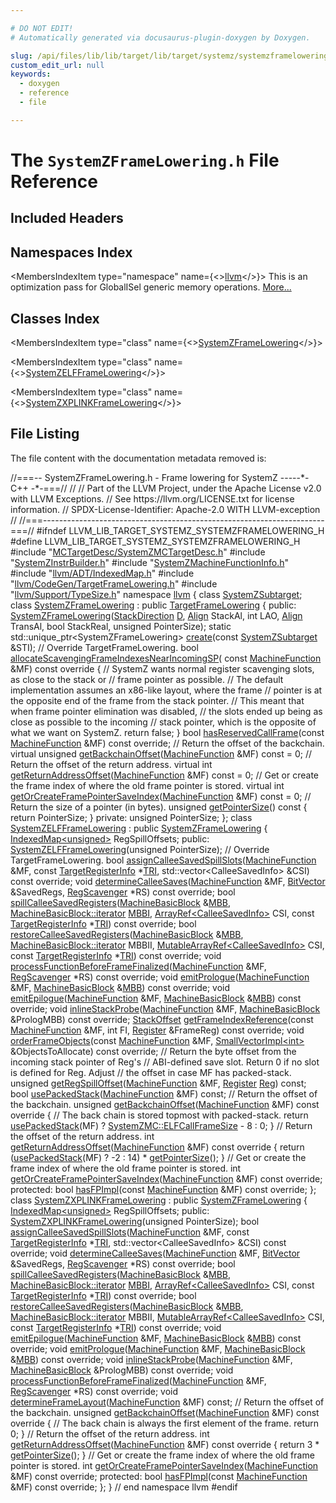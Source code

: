 ```yaml
---

# DO NOT EDIT!
# Automatically generated via docusaurus-plugin-doxygen by Doxygen.

slug: /api/files/lib/lib/target/lib/target/systemz/systemzframelowering-h
custom_edit_url: null
keywords:
  - doxygen
  - reference
  - file

---
```





# The `SystemZFrameLowering.h` File Reference

<DoxygenPage pluginConfig={pluginConfig}>



## Included Headers

<IncludesList>
<IncludesListItem
  filePath="MCTargetDesc/SystemZMCTargetDesc.h"
  permalink="/docs/api/files/lib/lib/target/lib/target/systemz/lib/target/systemz/mctargetdesc/systemzmctargetdesc-h"
  isLocal="true" />
<IncludesListItem
  filePath="SystemZInstrBuilder.h"
  permalink="/docs/api/files/lib/lib/target/lib/target/systemz/systemzinstrbuilder-h"
  isLocal="true" />
<IncludesListItem
  filePath="SystemZMachineFunctionInfo.h"
  permalink="/docs/api/files/lib/lib/target/lib/target/systemz/systemzmachinefunctioninfo-h"
  isLocal="true" />
<IncludesListItem
  filePath="llvm/ADT/IndexedMap.h"
  permalink="/docs/api/files/include/include/llvm/include/llvm/adt/indexedmap-h"
  isLocal="true" />
<IncludesListItem
  filePath="llvm/CodeGen/TargetFrameLowering.h"
  permalink="/docs/api/files/include/include/llvm/include/llvm/codegen/targetframelowering-h"
  isLocal="true" />
<IncludesListItem
  filePath="llvm/Support/TypeSize.h"
  permalink="/docs/api/files/include/include/llvm/include/llvm/support/typesize-h"
  isLocal="true" />
</IncludesList>

## Namespaces Index

<MembersIndex>

<MembersIndexItem
  type="namespace"
  name={<><a href="/docs/api/namespaces/llvm">llvm</a></>}>
This is an optimization pass for GlobalISel generic memory operations. <a href="/docs/api/namespaces/llvm/#details">More...</a>
</MembersIndexItem>

</MembersIndex>

## Classes Index

<MembersIndex>

<MembersIndexItem
  type="class"
  name={<><a href="/docs/api/classes/llvm/systemzframelowering">SystemZFrameLowering</a></>}>
</MembersIndexItem>

<MembersIndexItem
  type="class"
  name={<><a href="/docs/api/classes/llvm/systemzelfframelowering">SystemZELFFrameLowering</a></>}>
</MembersIndexItem>

<MembersIndexItem
  type="class"
  name={<><a href="/docs/api/classes/llvm/systemzxplinkframelowering">SystemZXPLINKFrameLowering</a></>}>
</MembersIndexItem>

</MembersIndex>


## File Listing

The file content with the documentation metadata removed is:

<ProgramListing>

<Link id="l00001" /><CodeLine lineNumber="1"><Highlight kind="comment">//===-- SystemZFrameLowering.h - Frame lowering for SystemZ -----&#42;- C++ -&#42;-===//</Highlight><Highlight kind="normal"></Highlight></CodeLine>
<Link id="l00002" /><CodeLine lineNumber="2"><Highlight kind="normal"></Highlight><Highlight kind="comment">//</Highlight><Highlight kind="normal"></Highlight></CodeLine>
<Link id="l00003" /><CodeLine lineNumber="3"><Highlight kind="normal"></Highlight><Highlight kind="comment">// Part of the LLVM Project, under the Apache License v2.0 with LLVM Exceptions.</Highlight><Highlight kind="normal"></Highlight></CodeLine>
<Link id="l00004" /><CodeLine lineNumber="4"><Highlight kind="normal"></Highlight><Highlight kind="comment">// See https://llvm.org/LICENSE.txt for license information.</Highlight><Highlight kind="normal"></Highlight></CodeLine>
<Link id="l00005" /><CodeLine lineNumber="5"><Highlight kind="normal"></Highlight><Highlight kind="comment">// SPDX-License-Identifier: Apache-2.0 WITH LLVM-exception</Highlight><Highlight kind="normal"></Highlight></CodeLine>
<Link id="l00006" /><CodeLine lineNumber="6"><Highlight kind="normal"></Highlight><Highlight kind="comment">//</Highlight><Highlight kind="normal"></Highlight></CodeLine>
<Link id="l00007" /><CodeLine lineNumber="7"><Highlight kind="normal"></Highlight><Highlight kind="comment">//===----------------------------------------------------------------------===//</Highlight><Highlight kind="normal"></Highlight></CodeLine>
<Link id="l00008" /><CodeLine lineNumber="8"><Highlight kind="normal"></Highlight></CodeLine>
<Link id="l00009" /><CodeLine lineNumber="9"><Highlight kind="normal"></Highlight><Highlight kind="preprocessor">#ifndef LLVM&#95;LIB&#95;TARGET&#95;SYSTEMZ&#95;SYSTEMZFRAMELOWERING&#95;H</Highlight><Highlight kind="normal"></Highlight></CodeLine>
<Link id="l00010" /><CodeLine lineNumber="10"><Highlight kind="normal"></Highlight><Highlight kind="preprocessor">#define LLVM&#95;LIB&#95;TARGET&#95;SYSTEMZ&#95;SYSTEMZFRAMELOWERING&#95;H</Highlight><Highlight kind="normal"></Highlight></CodeLine>
<Link id="l00011" /><CodeLine lineNumber="11"><Highlight kind="normal"></Highlight></CodeLine>
<Link id="l00012" /><CodeLine lineNumber="12"><Highlight kind="normal"></Highlight><Highlight kind="preprocessor">#include &quot;<a href="/docs/api/files/lib/lib/target/lib/target/systemz/lib/target/systemz/mctargetdesc/systemzmctargetdesc-h">MCTargetDesc/SystemZMCTargetDesc.h</a>&quot;</Highlight><Highlight kind="normal"></Highlight></CodeLine>
<Link id="l00013" /><CodeLine lineNumber="13"><Highlight kind="normal"></Highlight><Highlight kind="preprocessor">#include &quot;<a href="/docs/api/files/lib/lib/target/lib/target/systemz/systemzinstrbuilder-h">SystemZInstrBuilder.h</a>&quot;</Highlight><Highlight kind="normal"></Highlight></CodeLine>
<Link id="l00014" /><CodeLine lineNumber="14"><Highlight kind="normal"></Highlight><Highlight kind="preprocessor">#include &quot;<a href="/docs/api/files/lib/lib/target/lib/target/systemz/systemzmachinefunctioninfo-h">SystemZMachineFunctionInfo.h</a>&quot;</Highlight><Highlight kind="normal"></Highlight></CodeLine>
<Link id="l00015" /><CodeLine lineNumber="15"><Highlight kind="normal"></Highlight><Highlight kind="preprocessor">#include &quot;<a href="/docs/api/files/include/include/llvm/include/llvm/adt/indexedmap-h">llvm/ADT/IndexedMap.h</a>&quot;</Highlight><Highlight kind="normal"></Highlight></CodeLine>
<Link id="l00016" /><CodeLine lineNumber="16"><Highlight kind="normal"></Highlight><Highlight kind="preprocessor">#include &quot;<a href="/docs/api/files/include/include/llvm/include/llvm/codegen/targetframelowering-h">llvm/CodeGen/TargetFrameLowering.h</a>&quot;</Highlight><Highlight kind="normal"></Highlight></CodeLine>
<Link id="l00017" /><CodeLine lineNumber="17"><Highlight kind="normal"></Highlight><Highlight kind="preprocessor">#include &quot;<a href="/docs/api/files/include/include/llvm/include/llvm/support/typesize-h">llvm/Support/TypeSize.h</a>&quot;</Highlight><Highlight kind="normal"></Highlight></CodeLine>
<Link id="l00018" /><CodeLine lineNumber="18"><Highlight kind="normal"></Highlight></CodeLine>
<Link id="l00019" /><CodeLine lineNumber="19"><Highlight kind="normal"></Highlight><Highlight kind="keyword">namespace </Highlight><Highlight kind="normal"><a href="/docs/api/namespaces/llvm">llvm</a> &#123;</Highlight></CodeLine>
<Link id="l00020" /><CodeLine lineNumber="20"><Highlight kind="normal"></Highlight><Highlight kind="keyword">class </Highlight><Highlight kind="normal"><a href="/docs/api/classes/llvm/systemzsubtarget">SystemZSubtarget</a>;</Highlight></CodeLine>
<Link id="l00021" /><CodeLine lineNumber="21"><Highlight kind="normal"></Highlight></CodeLine>
<Link id="l00022" /><CodeLine lineNumber="22" lineLink="/docs/api/classes/llvm/systemzframelowering"><Highlight kind="normal"></Highlight><Highlight kind="keyword">class </Highlight><Highlight kind="normal"><a href="/docs/api/classes/llvm/systemzframelowering/#ad2976f679b52f9eb2463970555bd8853">SystemZFrameLowering</a> : </Highlight><Highlight kind="keyword">public</Highlight><Highlight kind="normal"> <a href="/docs/api/classes/llvm/targetframelowering/#a6a6d31b2f1e5754f5824c5dec555eeac">TargetFrameLowering</a> &#123;</Highlight></CodeLine>
<Link id="l00023" /><CodeLine lineNumber="23"><Highlight kind="normal"></Highlight><Highlight kind="keyword">public</Highlight><Highlight kind="normal">:</Highlight></CodeLine>
<Link id="l00024" /><CodeLine lineNumber="24"><Highlight kind="normal">  <a href="/docs/api/classes/llvm/systemzframelowering/#ad2976f679b52f9eb2463970555bd8853">SystemZFrameLowering</a>(<a href="/docs/api/classes/llvm/targetframelowering/#a453c74e2daac0745b53f8b31c11fc50c">StackDirection</a> <a href="/docs/api/files/lib/lib/ir/builtingcs-cpp/#a6a9f043784cf87001c84980afa76da82">D</a>, <a href="/docs/api/structs/llvm/align">Align</a> StackAl, </Highlight><Highlight kind="keywordtype">int</Highlight><Highlight kind="normal"> LAO, <a href="/docs/api/structs/llvm/align">Align</a> TransAl,</Highlight></CodeLine>
<Link id="l00025" /><CodeLine lineNumber="25"><Highlight kind="normal">                       </Highlight><Highlight kind="keywordtype">bool</Highlight><Highlight kind="normal"> StackReal, </Highlight><Highlight kind="keywordtype">unsigned</Highlight><Highlight kind="normal"> PointerSize);</Highlight></CodeLine>
<Link id="l00026" /><CodeLine lineNumber="26"><Highlight kind="normal"></Highlight></CodeLine>
<Link id="l00027" /><CodeLine lineNumber="27"><Highlight kind="normal">  </Highlight><Highlight kind="keyword">static</Highlight><Highlight kind="normal"> std::unique&#95;ptr&lt;SystemZFrameLowering&gt;</Highlight></CodeLine>
<Link id="l00028" /><CodeLine lineNumber="28"><Highlight kind="normal">  <a href="/docs/api/classes/llvm/systemzframelowering/#a516e35ba62aa8885c3ec33a969406b4b">create</a>(</Highlight><Highlight kind="keyword">const</Highlight><Highlight kind="normal"> <a href="/docs/api/classes/llvm/systemzsubtarget">SystemZSubtarget</a> &amp;STI);</Highlight></CodeLine>
<Link id="l00029" /><CodeLine lineNumber="29"><Highlight kind="normal"></Highlight></CodeLine>
<Link id="l00030" /><CodeLine lineNumber="30"><Highlight kind="normal">  </Highlight><Highlight kind="comment">// Override TargetFrameLowering.</Highlight><Highlight kind="normal"></Highlight></CodeLine>
<Link id="l00031" /><CodeLine lineNumber="31" lineLink="/docs/api/classes/llvm/systemzframelowering/#ade83f160505e1b191dc7cac8e9c3a7a1"><Highlight kind="normal">  </Highlight><Highlight kind="keywordtype">bool</Highlight><Highlight kind="normal"> <a href="/docs/api/classes/llvm/systemzframelowering/#ade83f160505e1b191dc7cac8e9c3a7a1">allocateScavengingFrameIndexesNearIncomingSP</a>(</Highlight></CodeLine>
<Link id="l00032" /><CodeLine lineNumber="32"><Highlight kind="normal">    </Highlight><Highlight kind="keyword">const</Highlight><Highlight kind="normal"> <a href="/docs/api/classes/llvm/machinefunction">MachineFunction</a> &amp;MF)</Highlight><Highlight kind="keyword"> const override </Highlight><Highlight kind="normal">&#123;</Highlight></CodeLine>
<Link id="l00033" /><CodeLine lineNumber="33"><Highlight kind="normal">    </Highlight><Highlight kind="comment">// SystemZ wants normal register scavenging slots, as close to the stack or</Highlight><Highlight kind="normal"></Highlight></CodeLine>
<Link id="l00034" /><CodeLine lineNumber="34"><Highlight kind="normal">    </Highlight><Highlight kind="comment">// frame pointer as possible.</Highlight><Highlight kind="normal"></Highlight></CodeLine>
<Link id="l00035" /><CodeLine lineNumber="35"><Highlight kind="normal">    </Highlight><Highlight kind="comment">// The default implementation assumes an x86-like layout, where the frame</Highlight><Highlight kind="normal"></Highlight></CodeLine>
<Link id="l00036" /><CodeLine lineNumber="36"><Highlight kind="normal">    </Highlight><Highlight kind="comment">// pointer is at the opposite end of the frame from the stack pointer.</Highlight><Highlight kind="normal"></Highlight></CodeLine>
<Link id="l00037" /><CodeLine lineNumber="37"><Highlight kind="normal">    </Highlight><Highlight kind="comment">// This meant that when frame pointer elimination was disabled,</Highlight><Highlight kind="normal"></Highlight></CodeLine>
<Link id="l00038" /><CodeLine lineNumber="38"><Highlight kind="normal">    </Highlight><Highlight kind="comment">// the slots ended up being as close as possible to the incoming</Highlight><Highlight kind="normal"></Highlight></CodeLine>
<Link id="l00039" /><CodeLine lineNumber="39"><Highlight kind="normal">    </Highlight><Highlight kind="comment">// stack pointer, which is the opposite of what we want on SystemZ.</Highlight><Highlight kind="normal"></Highlight></CodeLine>
<Link id="l00040" /><CodeLine lineNumber="40"><Highlight kind="normal">    </Highlight><Highlight kind="keywordflow">return</Highlight><Highlight kind="normal"> </Highlight><Highlight kind="keyword">false</Highlight><Highlight kind="normal">;</Highlight></CodeLine>
<Link id="l00041" /><CodeLine lineNumber="41"><Highlight kind="normal">  &#125;</Highlight></CodeLine>
<Link id="l00042" /><CodeLine lineNumber="42"><Highlight kind="normal"></Highlight></CodeLine>
<Link id="l00043" /><CodeLine lineNumber="43"><Highlight kind="normal">  </Highlight><Highlight kind="keywordtype">bool</Highlight><Highlight kind="normal"> <a href="/docs/api/classes/llvm/systemzframelowering/#a46fc8db3cce495e6eb3bd900d6027430">hasReservedCallFrame</a>(</Highlight><Highlight kind="keyword">const</Highlight><Highlight kind="normal"> <a href="/docs/api/classes/llvm/machinefunction">MachineFunction</a> &amp;MF) </Highlight><Highlight kind="keyword">const override</Highlight><Highlight kind="normal">;</Highlight></CodeLine>
<Link id="l00044" /><CodeLine lineNumber="44"><Highlight kind="normal"></Highlight></CodeLine>
<Link id="l00045" /><CodeLine lineNumber="45"><Highlight kind="normal">  </Highlight><Highlight kind="comment">// Return the offset of the backchain.</Highlight><Highlight kind="normal"></Highlight></CodeLine>
<Link id="l00046" /><CodeLine lineNumber="46" lineLink="/docs/api/classes/llvm/systemzframelowering/#a4f652505f0e8d8bf563386654ed33a6e"><Highlight kind="normal">  </Highlight><Highlight kind="keyword">virtual</Highlight><Highlight kind="normal"> </Highlight><Highlight kind="keywordtype">unsigned</Highlight><Highlight kind="normal"> <a href="/docs/api/classes/llvm/systemzframelowering/#a4f652505f0e8d8bf563386654ed33a6e">getBackchainOffset</a>(<a href="/docs/api/classes/llvm/machinefunction">MachineFunction</a> &amp;MF) </Highlight><Highlight kind="keyword">const</Highlight><Highlight kind="normal"> = 0;</Highlight></CodeLine>
<Link id="l00047" /><CodeLine lineNumber="47"><Highlight kind="normal"></Highlight></CodeLine>
<Link id="l00048" /><CodeLine lineNumber="48"><Highlight kind="normal">  </Highlight><Highlight kind="comment">// Return the offset of the return address.</Highlight><Highlight kind="normal"></Highlight></CodeLine>
<Link id="l00049" /><CodeLine lineNumber="49" lineLink="/docs/api/classes/llvm/systemzframelowering/#ab17b106b6c29dbc6a5cba310c0667307"><Highlight kind="normal">  </Highlight><Highlight kind="keyword">virtual</Highlight><Highlight kind="normal"> </Highlight><Highlight kind="keywordtype">int</Highlight><Highlight kind="normal"> <a href="/docs/api/classes/llvm/systemzframelowering/#ab17b106b6c29dbc6a5cba310c0667307">getReturnAddressOffset</a>(<a href="/docs/api/classes/llvm/machinefunction">MachineFunction</a> &amp;MF) </Highlight><Highlight kind="keyword">const</Highlight><Highlight kind="normal"> = 0;</Highlight></CodeLine>
<Link id="l00050" /><CodeLine lineNumber="50"><Highlight kind="normal"></Highlight></CodeLine>
<Link id="l00051" /><CodeLine lineNumber="51"><Highlight kind="normal">  </Highlight><Highlight kind="comment">// Get or create the frame index of where the old frame pointer is stored.</Highlight><Highlight kind="normal"></Highlight></CodeLine>
<Link id="l00052" /><CodeLine lineNumber="52" lineLink="/docs/api/classes/llvm/systemzframelowering/#a03d0bc8295463d4a41054a22f8675627"><Highlight kind="normal">  </Highlight><Highlight kind="keyword">virtual</Highlight><Highlight kind="normal"> </Highlight><Highlight kind="keywordtype">int</Highlight><Highlight kind="normal"> <a href="/docs/api/classes/llvm/systemzframelowering/#a03d0bc8295463d4a41054a22f8675627">getOrCreateFramePointerSaveIndex</a>(<a href="/docs/api/classes/llvm/machinefunction">MachineFunction</a> &amp;MF) </Highlight><Highlight kind="keyword">const</Highlight><Highlight kind="normal"> = 0;</Highlight></CodeLine>
<Link id="l00053" /><CodeLine lineNumber="53"><Highlight kind="normal"></Highlight></CodeLine>
<Link id="l00054" /><CodeLine lineNumber="54"><Highlight kind="normal">  </Highlight><Highlight kind="comment">// Return the size of a pointer (in bytes).</Highlight><Highlight kind="normal"></Highlight></CodeLine>
<Link id="l00055" /><CodeLine lineNumber="55" lineLink="/docs/api/classes/llvm/systemzframelowering/#ab9bcc44f982f5988daba81dc6368c184"><Highlight kind="normal">  </Highlight><Highlight kind="keywordtype">unsigned</Highlight><Highlight kind="normal"> <a href="/docs/api/classes/llvm/systemzframelowering/#ab9bcc44f982f5988daba81dc6368c184">getPointerSize</a>()</Highlight><Highlight kind="keyword"> const </Highlight><Highlight kind="normal">&#123; </Highlight><Highlight kind="keywordflow">return</Highlight><Highlight kind="normal"> PointerSize; &#125;</Highlight></CodeLine>
<Link id="l00056" /><CodeLine lineNumber="56"><Highlight kind="normal"></Highlight></CodeLine>
<Link id="l00057" /><CodeLine lineNumber="57"><Highlight kind="normal"></Highlight><Highlight kind="keyword">private</Highlight><Highlight kind="normal">:</Highlight></CodeLine>
<Link id="l00058" /><CodeLine lineNumber="58"><Highlight kind="normal">  </Highlight><Highlight kind="keywordtype">unsigned</Highlight><Highlight kind="normal"> PointerSize;</Highlight></CodeLine>
<Link id="l00059" /><CodeLine lineNumber="59"><Highlight kind="normal">&#125;;</Highlight></CodeLine>
<Link id="l00060" /><CodeLine lineNumber="60"><Highlight kind="normal"></Highlight></CodeLine>
<Link id="l00061" /><CodeLine lineNumber="61" lineLink="/docs/api/classes/llvm/systemzelfframelowering"><Highlight kind="normal"></Highlight><Highlight kind="keyword">class </Highlight><Highlight kind="normal"><a href="/docs/api/classes/llvm/systemzelfframelowering/#ad58316b44b04618482649ecd2e7974e0">SystemZELFFrameLowering</a> : </Highlight><Highlight kind="keyword">public</Highlight><Highlight kind="normal"> <a href="/docs/api/classes/llvm/systemzframelowering/#ad2976f679b52f9eb2463970555bd8853">SystemZFrameLowering</a> &#123;</Highlight></CodeLine>
<Link id="l00062" /><CodeLine lineNumber="62"><Highlight kind="normal">  <a href="/docs/api/classes/llvm/indexedmap">IndexedMap&lt;unsigned&gt;</a> RegSpillOffsets;</Highlight></CodeLine>
<Link id="l00063" /><CodeLine lineNumber="63"><Highlight kind="normal"></Highlight></CodeLine>
<Link id="l00064" /><CodeLine lineNumber="64"><Highlight kind="normal"></Highlight><Highlight kind="keyword">public</Highlight><Highlight kind="normal">:</Highlight></CodeLine>
<Link id="l00065" /><CodeLine lineNumber="65"><Highlight kind="normal">  <a href="/docs/api/classes/llvm/systemzelfframelowering/#ad58316b44b04618482649ecd2e7974e0">SystemZELFFrameLowering</a>(</Highlight><Highlight kind="keywordtype">unsigned</Highlight><Highlight kind="normal"> PointerSize);</Highlight></CodeLine>
<Link id="l00066" /><CodeLine lineNumber="66"><Highlight kind="normal"></Highlight></CodeLine>
<Link id="l00067" /><CodeLine lineNumber="67"><Highlight kind="normal">  </Highlight><Highlight kind="comment">// Override TargetFrameLowering.</Highlight><Highlight kind="normal"></Highlight></CodeLine>
<Link id="l00068" /><CodeLine lineNumber="68"><Highlight kind="normal">  </Highlight><Highlight kind="keywordtype">bool</Highlight><Highlight kind="normal"></Highlight></CodeLine>
<Link id="l00069" /><CodeLine lineNumber="69"><Highlight kind="normal">  <a href="/docs/api/classes/llvm/systemzelfframelowering/#a4554341b316dd0b06a915ec883f4f74a">assignCalleeSavedSpillSlots</a>(<a href="/docs/api/classes/llvm/machinefunction">MachineFunction</a> &amp;MF,</Highlight></CodeLine>
<Link id="l00070" /><CodeLine lineNumber="70"><Highlight kind="normal">                              </Highlight><Highlight kind="keyword">const</Highlight><Highlight kind="normal"> <a href="/docs/api/classes/llvm/targetregisterinfo">TargetRegisterInfo</a> &#42;<a href="/docs/api/files/lib/lib/codegen/machinesink-cpp/#a0f36ed1bc17fc1aa97fe291c439a0698">TRI</a>,</Highlight></CodeLine>
<Link id="l00071" /><CodeLine lineNumber="71"><Highlight kind="normal">                              std::vector&lt;CalleeSavedInfo&gt; &amp;CSI) </Highlight><Highlight kind="keyword">const override</Highlight><Highlight kind="normal">;</Highlight></CodeLine>
<Link id="l00072" /><CodeLine lineNumber="72"><Highlight kind="normal">  </Highlight><Highlight kind="keywordtype">void</Highlight><Highlight kind="normal"> <a href="/docs/api/classes/llvm/systemzelfframelowering/#a9eb6f3247260b906218068229b8d5b67">determineCalleeSaves</a>(<a href="/docs/api/classes/llvm/machinefunction">MachineFunction</a> &amp;MF, <a href="/docs/api/classes/llvm/bitvector">BitVector</a> &amp;SavedRegs,</Highlight></CodeLine>
<Link id="l00073" /><CodeLine lineNumber="73"><Highlight kind="normal">                            <a href="/docs/api/classes/llvm/regscavenger">RegScavenger</a> &#42;RS) </Highlight><Highlight kind="keyword">const override</Highlight><Highlight kind="normal">;</Highlight></CodeLine>
<Link id="l00074" /><CodeLine lineNumber="74"><Highlight kind="normal">  </Highlight><Highlight kind="keywordtype">bool</Highlight><Highlight kind="normal"> <a href="/docs/api/classes/llvm/systemzelfframelowering/#ac0e549bf3d7f691714f73696c1df480c">spillCalleeSavedRegisters</a>(<a href="/docs/api/classes/llvm/machinebasicblock">MachineBasicBlock</a> &amp;<a href="/docs/api/files/lib/lib/target/lib/target/arm/armslshardening-cpp/#a5958512eae2979bd2eb383977996a600">MBB</a>,</Highlight></CodeLine>
<Link id="l00075" /><CodeLine lineNumber="75"><Highlight kind="normal">                                 <a href="/docs/api/classes/llvm/machinebasicblock/#ae34c996b58df9b9ce6695a0c8b70c533">MachineBasicBlock::iterator</a> <a href="/docs/api/files/lib/lib/target/lib/target/arm/armslshardening-cpp/#ad5f691fdc1a09aaf6df5fef958b35a3d">MBBI</a>,</Highlight></CodeLine>
<Link id="l00076" /><CodeLine lineNumber="76"><Highlight kind="normal">                                 <a href="/docs/api/classes/llvm/arrayref">ArrayRef&lt;CalleeSavedInfo&gt;</a> CSI,</Highlight></CodeLine>
<Link id="l00077" /><CodeLine lineNumber="77"><Highlight kind="normal">                                 </Highlight><Highlight kind="keyword">const</Highlight><Highlight kind="normal"> <a href="/docs/api/classes/llvm/targetregisterinfo">TargetRegisterInfo</a> &#42;<a href="/docs/api/files/lib/lib/codegen/machinesink-cpp/#a0f36ed1bc17fc1aa97fe291c439a0698">TRI</a>) </Highlight><Highlight kind="keyword">const override</Highlight><Highlight kind="normal">;</Highlight></CodeLine>
<Link id="l00078" /><CodeLine lineNumber="78"><Highlight kind="normal">  </Highlight><Highlight kind="keywordtype">bool</Highlight><Highlight kind="normal"></Highlight></CodeLine>
<Link id="l00079" /><CodeLine lineNumber="79"><Highlight kind="normal">  <a href="/docs/api/classes/llvm/systemzelfframelowering/#a15d74c0d6159ac707f99c91219d0c6a5">restoreCalleeSavedRegisters</a>(<a href="/docs/api/classes/llvm/machinebasicblock">MachineBasicBlock</a> &amp;<a href="/docs/api/files/lib/lib/target/lib/target/arm/armslshardening-cpp/#a5958512eae2979bd2eb383977996a600">MBB</a>,</Highlight></CodeLine>
<Link id="l00080" /><CodeLine lineNumber="80"><Highlight kind="normal">                              <a href="/docs/api/classes/llvm/machinebasicblock/#ae34c996b58df9b9ce6695a0c8b70c533">MachineBasicBlock::iterator</a> MBBII,</Highlight></CodeLine>
<Link id="l00081" /><CodeLine lineNumber="81"><Highlight kind="normal">                              <a href="/docs/api/classes/llvm/mutablearrayref">MutableArrayRef&lt;CalleeSavedInfo&gt;</a> CSI,</Highlight></CodeLine>
<Link id="l00082" /><CodeLine lineNumber="82"><Highlight kind="normal">                              </Highlight><Highlight kind="keyword">const</Highlight><Highlight kind="normal"> <a href="/docs/api/classes/llvm/targetregisterinfo">TargetRegisterInfo</a> &#42;<a href="/docs/api/files/lib/lib/codegen/machinesink-cpp/#a0f36ed1bc17fc1aa97fe291c439a0698">TRI</a>) </Highlight><Highlight kind="keyword">const override</Highlight><Highlight kind="normal">;</Highlight></CodeLine>
<Link id="l00083" /><CodeLine lineNumber="83"><Highlight kind="normal">  </Highlight><Highlight kind="keywordtype">void</Highlight><Highlight kind="normal"> <a href="/docs/api/classes/llvm/systemzelfframelowering/#ae45b5d3065cf62a7eac0053f27cb8103">processFunctionBeforeFrameFinalized</a>(<a href="/docs/api/classes/llvm/machinefunction">MachineFunction</a> &amp;MF,</Highlight></CodeLine>
<Link id="l00084" /><CodeLine lineNumber="84"><Highlight kind="normal">                                           <a href="/docs/api/classes/llvm/regscavenger">RegScavenger</a> &#42;RS) </Highlight><Highlight kind="keyword">const override</Highlight><Highlight kind="normal">;</Highlight></CodeLine>
<Link id="l00085" /><CodeLine lineNumber="85"><Highlight kind="normal">  </Highlight><Highlight kind="keywordtype">void</Highlight><Highlight kind="normal"> <a href="/docs/api/classes/llvm/systemzelfframelowering/#a734b1c5c857eaef57158e8ceefb5b5ce">emitPrologue</a>(<a href="/docs/api/classes/llvm/machinefunction">MachineFunction</a> &amp;MF, <a href="/docs/api/classes/llvm/machinebasicblock">MachineBasicBlock</a> &amp;<a href="/docs/api/files/lib/lib/target/lib/target/arm/armslshardening-cpp/#a5958512eae2979bd2eb383977996a600">MBB</a>) </Highlight><Highlight kind="keyword">const override</Highlight><Highlight kind="normal">;</Highlight></CodeLine>
<Link id="l00086" /><CodeLine lineNumber="86"><Highlight kind="normal">  </Highlight><Highlight kind="keywordtype">void</Highlight><Highlight kind="normal"> <a href="/docs/api/classes/llvm/systemzelfframelowering/#a8aa8ef70d3b7b3f9c421b488302f563a">emitEpilogue</a>(<a href="/docs/api/classes/llvm/machinefunction">MachineFunction</a> &amp;MF, <a href="/docs/api/classes/llvm/machinebasicblock">MachineBasicBlock</a> &amp;<a href="/docs/api/files/lib/lib/target/lib/target/arm/armslshardening-cpp/#a5958512eae2979bd2eb383977996a600">MBB</a>) </Highlight><Highlight kind="keyword">const override</Highlight><Highlight kind="normal">;</Highlight></CodeLine>
<Link id="l00087" /><CodeLine lineNumber="87"><Highlight kind="normal">  </Highlight><Highlight kind="keywordtype">void</Highlight><Highlight kind="normal"> <a href="/docs/api/classes/llvm/systemzelfframelowering/#a61e80a52ee9eaf5dce1b7a90d1901d0e">inlineStackProbe</a>(<a href="/docs/api/classes/llvm/machinefunction">MachineFunction</a> &amp;MF,</Highlight></CodeLine>
<Link id="l00088" /><CodeLine lineNumber="88"><Highlight kind="normal">                        <a href="/docs/api/classes/llvm/machinebasicblock">MachineBasicBlock</a> &amp;PrologMBB) </Highlight><Highlight kind="keyword">const override</Highlight><Highlight kind="normal">;</Highlight></CodeLine>
<Link id="l00089" /><CodeLine lineNumber="89"><Highlight kind="normal">  <a href="/docs/api/classes/llvm/stackoffset">StackOffset</a> <a href="/docs/api/classes/llvm/systemzelfframelowering/#a95fac1598df11a84e80e2da098dbe4b3">getFrameIndexReference</a>(</Highlight><Highlight kind="keyword">const</Highlight><Highlight kind="normal"> <a href="/docs/api/classes/llvm/machinefunction">MachineFunction</a> &amp;MF, </Highlight><Highlight kind="keywordtype">int</Highlight><Highlight kind="normal"> FI,</Highlight></CodeLine>
<Link id="l00090" /><CodeLine lineNumber="90"><Highlight kind="normal">                                     <a href="/docs/api/classes/llvm/register">Register</a> &amp;FrameReg) </Highlight><Highlight kind="keyword">const override</Highlight><Highlight kind="normal">;</Highlight></CodeLine>
<Link id="l00091" /><CodeLine lineNumber="91"><Highlight kind="normal">  </Highlight><Highlight kind="keywordtype">void</Highlight><Highlight kind="normal"></Highlight></CodeLine>
<Link id="l00092" /><CodeLine lineNumber="92"><Highlight kind="normal">  <a href="/docs/api/classes/llvm/systemzelfframelowering/#a420e13f932ebcdd50a90e807d5e5674f">orderFrameObjects</a>(</Highlight><Highlight kind="keyword">const</Highlight><Highlight kind="normal"> <a href="/docs/api/classes/llvm/machinefunction">MachineFunction</a> &amp;MF,</Highlight></CodeLine>
<Link id="l00093" /><CodeLine lineNumber="93"><Highlight kind="normal">                    <a href="/docs/api/classes/llvm/smallvectorimpl">SmallVectorImpl&lt;int&gt;</a> &amp;ObjectsToAllocate) </Highlight><Highlight kind="keyword">const override</Highlight><Highlight kind="normal">;</Highlight></CodeLine>
<Link id="l00094" /><CodeLine lineNumber="94"><Highlight kind="normal"></Highlight></CodeLine>
<Link id="l00095" /><CodeLine lineNumber="95"><Highlight kind="normal">  </Highlight><Highlight kind="comment">// Return the byte offset from the incoming stack pointer of Reg&#39;s</Highlight><Highlight kind="normal"></Highlight></CodeLine>
<Link id="l00096" /><CodeLine lineNumber="96"><Highlight kind="normal">  </Highlight><Highlight kind="comment">// ABI-defined save slot.  Return 0 if no slot is defined for Reg.  Adjust</Highlight><Highlight kind="normal"></Highlight></CodeLine>
<Link id="l00097" /><CodeLine lineNumber="97"><Highlight kind="normal">  </Highlight><Highlight kind="comment">// the offset in case MF has packed-stack.</Highlight><Highlight kind="normal"></Highlight></CodeLine>
<Link id="l00098" /><CodeLine lineNumber="98"><Highlight kind="normal">  </Highlight><Highlight kind="keywordtype">unsigned</Highlight><Highlight kind="normal"> <a href="/docs/api/classes/llvm/systemzelfframelowering/#ad7d8710804e26a041e428fb0bae67559">getRegSpillOffset</a>(<a href="/docs/api/classes/llvm/machinefunction">MachineFunction</a> &amp;MF, <a href="/docs/api/classes/llvm/register">Register</a> <a href="/docs/api/files/lib/lib/codegen/machinesink-cpp/#a359e1ff26f6d466d927a61aae45b05c3">Reg</a>) </Highlight><Highlight kind="keyword">const</Highlight><Highlight kind="normal">;</Highlight></CodeLine>
<Link id="l00099" /><CodeLine lineNumber="99"><Highlight kind="normal"></Highlight></CodeLine>
<Link id="l00100" /><CodeLine lineNumber="100"><Highlight kind="normal">  </Highlight><Highlight kind="keywordtype">bool</Highlight><Highlight kind="normal"> <a href="/docs/api/classes/llvm/systemzelfframelowering/#a9e53ebf2b443013c10d250085799adfc">usePackedStack</a>(<a href="/docs/api/classes/llvm/machinefunction">MachineFunction</a> &amp;MF) </Highlight><Highlight kind="keyword">const</Highlight><Highlight kind="normal">;</Highlight></CodeLine>
<Link id="l00101" /><CodeLine lineNumber="101"><Highlight kind="normal"></Highlight></CodeLine>
<Link id="l00102" /><CodeLine lineNumber="102"><Highlight kind="normal">  </Highlight><Highlight kind="comment">// Return the offset of the backchain.</Highlight><Highlight kind="normal"></Highlight></CodeLine>
<Link id="l00103" /><CodeLine lineNumber="103" lineLink="/docs/api/classes/llvm/systemzelfframelowering/#a5069e361bd482dbe05fb7373b84568a1"><Highlight kind="normal">  </Highlight><Highlight kind="keywordtype">unsigned</Highlight><Highlight kind="normal"> <a href="/docs/api/classes/llvm/systemzelfframelowering/#a5069e361bd482dbe05fb7373b84568a1">getBackchainOffset</a>(<a href="/docs/api/classes/llvm/machinefunction">MachineFunction</a> &amp;MF)</Highlight><Highlight kind="keyword"> const override </Highlight><Highlight kind="normal">&#123;</Highlight></CodeLine>
<Link id="l00104" /><CodeLine lineNumber="104"><Highlight kind="normal">    </Highlight><Highlight kind="comment">// The back chain is stored topmost with packed-stack.</Highlight><Highlight kind="normal"></Highlight></CodeLine>
<Link id="l00105" /><CodeLine lineNumber="105"><Highlight kind="normal">    </Highlight><Highlight kind="keywordflow">return</Highlight><Highlight kind="normal"> <a href="/docs/api/classes/llvm/systemzelfframelowering/#a9e53ebf2b443013c10d250085799adfc">usePackedStack</a>(MF) ? <a href="/docs/api/namespaces/llvm/systemzmc/#a6b61566754b11f0948d412edeebd7237">SystemZMC::ELFCallFrameSize</a> - 8 : 0;</Highlight></CodeLine>
<Link id="l00106" /><CodeLine lineNumber="106"><Highlight kind="normal">  &#125;</Highlight></CodeLine>
<Link id="l00107" /><CodeLine lineNumber="107"><Highlight kind="normal"></Highlight></CodeLine>
<Link id="l00108" /><CodeLine lineNumber="108"><Highlight kind="normal">  </Highlight><Highlight kind="comment">// Return the offset of the return address.</Highlight><Highlight kind="normal"></Highlight></CodeLine>
<Link id="l00109" /><CodeLine lineNumber="109" lineLink="/docs/api/classes/llvm/systemzelfframelowering/#a8e085dd575c71a2e4deedbe9bb8e4153"><Highlight kind="normal">  </Highlight><Highlight kind="keywordtype">int</Highlight><Highlight kind="normal"> <a href="/docs/api/classes/llvm/systemzelfframelowering/#a8e085dd575c71a2e4deedbe9bb8e4153">getReturnAddressOffset</a>(<a href="/docs/api/classes/llvm/machinefunction">MachineFunction</a> &amp;MF)</Highlight><Highlight kind="keyword"> const override </Highlight><Highlight kind="normal">&#123;</Highlight></CodeLine>
<Link id="l00110" /><CodeLine lineNumber="110"><Highlight kind="normal">    </Highlight><Highlight kind="keywordflow">return</Highlight><Highlight kind="normal"> (<a href="/docs/api/classes/llvm/systemzelfframelowering/#a9e53ebf2b443013c10d250085799adfc">usePackedStack</a>(MF) ? -2 : 14) &#42; <a href="/docs/api/classes/llvm/systemzframelowering/#ab9bcc44f982f5988daba81dc6368c184">getPointerSize</a>();</Highlight></CodeLine>
<Link id="l00111" /><CodeLine lineNumber="111"><Highlight kind="normal">  &#125;</Highlight></CodeLine>
<Link id="l00112" /><CodeLine lineNumber="112"><Highlight kind="normal"></Highlight></CodeLine>
<Link id="l00113" /><CodeLine lineNumber="113"><Highlight kind="normal">  </Highlight><Highlight kind="comment">// Get or create the frame index of where the old frame pointer is stored.</Highlight><Highlight kind="normal"></Highlight></CodeLine>
<Link id="l00114" /><CodeLine lineNumber="114"><Highlight kind="normal">  </Highlight><Highlight kind="keywordtype">int</Highlight><Highlight kind="normal"> <a href="/docs/api/classes/llvm/systemzelfframelowering/#a23acc2efffdbd8d4592f6c70004b958a">getOrCreateFramePointerSaveIndex</a>(<a href="/docs/api/classes/llvm/machinefunction">MachineFunction</a> &amp;MF) </Highlight><Highlight kind="keyword">const override</Highlight><Highlight kind="normal">;</Highlight></CodeLine>
<Link id="l00115" /><CodeLine lineNumber="115"><Highlight kind="normal"></Highlight></CodeLine>
<Link id="l00116" /><CodeLine lineNumber="116"><Highlight kind="normal"></Highlight><Highlight kind="keyword">protected</Highlight><Highlight kind="normal">:</Highlight></CodeLine>
<Link id="l00117" /><CodeLine lineNumber="117"><Highlight kind="normal">  </Highlight><Highlight kind="keywordtype">bool</Highlight><Highlight kind="normal"> <a href="/docs/api/classes/llvm/systemzelfframelowering/#a639478d440d115bb94fd83bf9054da98">hasFPImpl</a>(</Highlight><Highlight kind="keyword">const</Highlight><Highlight kind="normal"> <a href="/docs/api/classes/llvm/machinefunction">MachineFunction</a> &amp;MF) </Highlight><Highlight kind="keyword">const override</Highlight><Highlight kind="normal">;</Highlight></CodeLine>
<Link id="l00118" /><CodeLine lineNumber="118"><Highlight kind="normal">&#125;;</Highlight></CodeLine>
<Link id="l00119" /><CodeLine lineNumber="119"><Highlight kind="normal"></Highlight></CodeLine>
<Link id="l00120" /><CodeLine lineNumber="120" lineLink="/docs/api/classes/llvm/systemzxplinkframelowering"><Highlight kind="normal"></Highlight><Highlight kind="keyword">class </Highlight><Highlight kind="normal"><a href="/docs/api/classes/llvm/systemzxplinkframelowering/#a7bcdc2077c9cfc6b08d447fc27020702">SystemZXPLINKFrameLowering</a> : </Highlight><Highlight kind="keyword">public</Highlight><Highlight kind="normal"> <a href="/docs/api/classes/llvm/systemzframelowering/#ad2976f679b52f9eb2463970555bd8853">SystemZFrameLowering</a> &#123;</Highlight></CodeLine>
<Link id="l00121" /><CodeLine lineNumber="121"><Highlight kind="normal">  <a href="/docs/api/classes/llvm/indexedmap">IndexedMap&lt;unsigned&gt;</a> RegSpillOffsets;</Highlight></CodeLine>
<Link id="l00122" /><CodeLine lineNumber="122"><Highlight kind="normal"></Highlight></CodeLine>
<Link id="l00123" /><CodeLine lineNumber="123"><Highlight kind="normal"></Highlight><Highlight kind="keyword">public</Highlight><Highlight kind="normal">:</Highlight></CodeLine>
<Link id="l00124" /><CodeLine lineNumber="124"><Highlight kind="normal">  <a href="/docs/api/classes/llvm/systemzxplinkframelowering/#a7bcdc2077c9cfc6b08d447fc27020702">SystemZXPLINKFrameLowering</a>(</Highlight><Highlight kind="keywordtype">unsigned</Highlight><Highlight kind="normal"> PointerSize);</Highlight></CodeLine>
<Link id="l00125" /><CodeLine lineNumber="125"><Highlight kind="normal"></Highlight></CodeLine>
<Link id="l00126" /><CodeLine lineNumber="126"><Highlight kind="normal">  </Highlight><Highlight kind="keywordtype">bool</Highlight><Highlight kind="normal"></Highlight></CodeLine>
<Link id="l00127" /><CodeLine lineNumber="127"><Highlight kind="normal">  <a href="/docs/api/classes/llvm/systemzxplinkframelowering/#af8195925dae80a73b2c6101290b5962b">assignCalleeSavedSpillSlots</a>(<a href="/docs/api/classes/llvm/machinefunction">MachineFunction</a> &amp;MF,</Highlight></CodeLine>
<Link id="l00128" /><CodeLine lineNumber="128"><Highlight kind="normal">                              </Highlight><Highlight kind="keyword">const</Highlight><Highlight kind="normal"> <a href="/docs/api/classes/llvm/targetregisterinfo">TargetRegisterInfo</a> &#42;<a href="/docs/api/files/lib/lib/codegen/machinesink-cpp/#a0f36ed1bc17fc1aa97fe291c439a0698">TRI</a>,</Highlight></CodeLine>
<Link id="l00129" /><CodeLine lineNumber="129"><Highlight kind="normal">                              std::vector&lt;CalleeSavedInfo&gt; &amp;CSI) </Highlight><Highlight kind="keyword">const override</Highlight><Highlight kind="normal">;</Highlight></CodeLine>
<Link id="l00130" /><CodeLine lineNumber="130"><Highlight kind="normal"></Highlight></CodeLine>
<Link id="l00131" /><CodeLine lineNumber="131"><Highlight kind="normal">  </Highlight><Highlight kind="keywordtype">void</Highlight><Highlight kind="normal"> <a href="/docs/api/classes/llvm/systemzxplinkframelowering/#ae2560d194f394dd45de1fa04505061ae">determineCalleeSaves</a>(<a href="/docs/api/classes/llvm/machinefunction">MachineFunction</a> &amp;MF, <a href="/docs/api/classes/llvm/bitvector">BitVector</a> &amp;SavedRegs,</Highlight></CodeLine>
<Link id="l00132" /><CodeLine lineNumber="132"><Highlight kind="normal">                            <a href="/docs/api/classes/llvm/regscavenger">RegScavenger</a> &#42;RS) </Highlight><Highlight kind="keyword">const override</Highlight><Highlight kind="normal">;</Highlight></CodeLine>
<Link id="l00133" /><CodeLine lineNumber="133"><Highlight kind="normal"></Highlight></CodeLine>
<Link id="l00134" /><CodeLine lineNumber="134"><Highlight kind="normal">  </Highlight><Highlight kind="keywordtype">bool</Highlight><Highlight kind="normal"> <a href="/docs/api/classes/llvm/systemzxplinkframelowering/#a9db07f97c8d52e506e689b789b231f0c">spillCalleeSavedRegisters</a>(<a href="/docs/api/classes/llvm/machinebasicblock">MachineBasicBlock</a> &amp;<a href="/docs/api/files/lib/lib/target/lib/target/arm/armslshardening-cpp/#a5958512eae2979bd2eb383977996a600">MBB</a>,</Highlight></CodeLine>
<Link id="l00135" /><CodeLine lineNumber="135"><Highlight kind="normal">                                 <a href="/docs/api/classes/llvm/machinebasicblock/#ae34c996b58df9b9ce6695a0c8b70c533">MachineBasicBlock::iterator</a> <a href="/docs/api/files/lib/lib/target/lib/target/arm/armslshardening-cpp/#ad5f691fdc1a09aaf6df5fef958b35a3d">MBBI</a>,</Highlight></CodeLine>
<Link id="l00136" /><CodeLine lineNumber="136"><Highlight kind="normal">                                 <a href="/docs/api/classes/llvm/arrayref">ArrayRef&lt;CalleeSavedInfo&gt;</a> CSI,</Highlight></CodeLine>
<Link id="l00137" /><CodeLine lineNumber="137"><Highlight kind="normal">                                 </Highlight><Highlight kind="keyword">const</Highlight><Highlight kind="normal"> <a href="/docs/api/classes/llvm/targetregisterinfo">TargetRegisterInfo</a> &#42;<a href="/docs/api/files/lib/lib/codegen/machinesink-cpp/#a0f36ed1bc17fc1aa97fe291c439a0698">TRI</a>) </Highlight><Highlight kind="keyword">const override</Highlight><Highlight kind="normal">;</Highlight></CodeLine>
<Link id="l00138" /><CodeLine lineNumber="138"><Highlight kind="normal"></Highlight></CodeLine>
<Link id="l00139" /><CodeLine lineNumber="139"><Highlight kind="normal">  </Highlight><Highlight kind="keywordtype">bool</Highlight><Highlight kind="normal"></Highlight></CodeLine>
<Link id="l00140" /><CodeLine lineNumber="140"><Highlight kind="normal">  <a href="/docs/api/classes/llvm/systemzxplinkframelowering/#a3d043cad28262fefa366ecc64c9591f1">restoreCalleeSavedRegisters</a>(<a href="/docs/api/classes/llvm/machinebasicblock">MachineBasicBlock</a> &amp;<a href="/docs/api/files/lib/lib/target/lib/target/arm/armslshardening-cpp/#a5958512eae2979bd2eb383977996a600">MBB</a>,</Highlight></CodeLine>
<Link id="l00141" /><CodeLine lineNumber="141"><Highlight kind="normal">                              <a href="/docs/api/classes/llvm/machinebasicblock/#ae34c996b58df9b9ce6695a0c8b70c533">MachineBasicBlock::iterator</a> MBBII,</Highlight></CodeLine>
<Link id="l00142" /><CodeLine lineNumber="142"><Highlight kind="normal">                              <a href="/docs/api/classes/llvm/mutablearrayref">MutableArrayRef&lt;CalleeSavedInfo&gt;</a> CSI,</Highlight></CodeLine>
<Link id="l00143" /><CodeLine lineNumber="143"><Highlight kind="normal">                              </Highlight><Highlight kind="keyword">const</Highlight><Highlight kind="normal"> <a href="/docs/api/classes/llvm/targetregisterinfo">TargetRegisterInfo</a> &#42;<a href="/docs/api/files/lib/lib/codegen/machinesink-cpp/#a0f36ed1bc17fc1aa97fe291c439a0698">TRI</a>) </Highlight><Highlight kind="keyword">const override</Highlight><Highlight kind="normal">;</Highlight></CodeLine>
<Link id="l00144" /><CodeLine lineNumber="144"><Highlight kind="normal"></Highlight></CodeLine>
<Link id="l00145" /><CodeLine lineNumber="145"><Highlight kind="normal">  </Highlight><Highlight kind="keywordtype">void</Highlight><Highlight kind="normal"> <a href="/docs/api/classes/llvm/systemzxplinkframelowering/#a4bd38718f81e97d49ac056306d2efbab">emitEpilogue</a>(<a href="/docs/api/classes/llvm/machinefunction">MachineFunction</a> &amp;MF, <a href="/docs/api/classes/llvm/machinebasicblock">MachineBasicBlock</a> &amp;<a href="/docs/api/files/lib/lib/target/lib/target/arm/armslshardening-cpp/#a5958512eae2979bd2eb383977996a600">MBB</a>) </Highlight><Highlight kind="keyword">const override</Highlight><Highlight kind="normal">;</Highlight></CodeLine>
<Link id="l00146" /><CodeLine lineNumber="146"><Highlight kind="normal"></Highlight></CodeLine>
<Link id="l00147" /><CodeLine lineNumber="147"><Highlight kind="normal">  </Highlight><Highlight kind="keywordtype">void</Highlight><Highlight kind="normal"> <a href="/docs/api/classes/llvm/systemzxplinkframelowering/#a58cebd1e96489b04d18f2a7c39c250f8">emitPrologue</a>(<a href="/docs/api/classes/llvm/machinefunction">MachineFunction</a> &amp;MF, <a href="/docs/api/classes/llvm/machinebasicblock">MachineBasicBlock</a> &amp;<a href="/docs/api/files/lib/lib/target/lib/target/arm/armslshardening-cpp/#a5958512eae2979bd2eb383977996a600">MBB</a>) </Highlight><Highlight kind="keyword">const override</Highlight><Highlight kind="normal">;</Highlight></CodeLine>
<Link id="l00148" /><CodeLine lineNumber="148"><Highlight kind="normal"></Highlight></CodeLine>
<Link id="l00149" /><CodeLine lineNumber="149"><Highlight kind="normal">  </Highlight><Highlight kind="keywordtype">void</Highlight><Highlight kind="normal"> <a href="/docs/api/classes/llvm/systemzxplinkframelowering/#a35f79e8cb7551ca57450108d9816b2ba">inlineStackProbe</a>(<a href="/docs/api/classes/llvm/machinefunction">MachineFunction</a> &amp;MF,</Highlight></CodeLine>
<Link id="l00150" /><CodeLine lineNumber="150"><Highlight kind="normal">                        <a href="/docs/api/classes/llvm/machinebasicblock">MachineBasicBlock</a> &amp;PrologMBB) </Highlight><Highlight kind="keyword">const override</Highlight><Highlight kind="normal">;</Highlight></CodeLine>
<Link id="l00151" /><CodeLine lineNumber="151"><Highlight kind="normal"></Highlight></CodeLine>
<Link id="l00152" /><CodeLine lineNumber="152"><Highlight kind="normal">  </Highlight><Highlight kind="keywordtype">void</Highlight><Highlight kind="normal"> <a href="/docs/api/classes/llvm/systemzxplinkframelowering/#acd8f0ca7af8321ea32072c40fe93619e">processFunctionBeforeFrameFinalized</a>(<a href="/docs/api/classes/llvm/machinefunction">MachineFunction</a> &amp;MF,</Highlight></CodeLine>
<Link id="l00153" /><CodeLine lineNumber="153"><Highlight kind="normal">                                           <a href="/docs/api/classes/llvm/regscavenger">RegScavenger</a> &#42;RS) </Highlight><Highlight kind="keyword">const override</Highlight><Highlight kind="normal">;</Highlight></CodeLine>
<Link id="l00154" /><CodeLine lineNumber="154"><Highlight kind="normal"></Highlight></CodeLine>
<Link id="l00155" /><CodeLine lineNumber="155"><Highlight kind="normal">  </Highlight><Highlight kind="keywordtype">void</Highlight><Highlight kind="normal"> <a href="/docs/api/classes/llvm/systemzxplinkframelowering/#a6447282533aad4f054c9bfcf8df8028f">determineFrameLayout</a>(<a href="/docs/api/classes/llvm/machinefunction">MachineFunction</a> &amp;MF) </Highlight><Highlight kind="keyword">const</Highlight><Highlight kind="normal">;</Highlight></CodeLine>
<Link id="l00156" /><CodeLine lineNumber="156"><Highlight kind="normal"></Highlight></CodeLine>
<Link id="l00157" /><CodeLine lineNumber="157"><Highlight kind="normal">  </Highlight><Highlight kind="comment">// Return the offset of the backchain.</Highlight><Highlight kind="normal"></Highlight></CodeLine>
<Link id="l00158" /><CodeLine lineNumber="158" lineLink="/docs/api/classes/llvm/systemzxplinkframelowering/#a013e15990830b9ac4d1e6e1c7405a94c"><Highlight kind="normal">  </Highlight><Highlight kind="keywordtype">unsigned</Highlight><Highlight kind="normal"> <a href="/docs/api/classes/llvm/systemzxplinkframelowering/#a013e15990830b9ac4d1e6e1c7405a94c">getBackchainOffset</a>(<a href="/docs/api/classes/llvm/machinefunction">MachineFunction</a> &amp;MF)</Highlight><Highlight kind="keyword"> const override </Highlight><Highlight kind="normal">&#123;</Highlight></CodeLine>
<Link id="l00159" /><CodeLine lineNumber="159"><Highlight kind="normal">    </Highlight><Highlight kind="comment">// The back chain is always the first element of the frame.</Highlight><Highlight kind="normal"></Highlight></CodeLine>
<Link id="l00160" /><CodeLine lineNumber="160"><Highlight kind="normal">    </Highlight><Highlight kind="keywordflow">return</Highlight><Highlight kind="normal"> 0;</Highlight></CodeLine>
<Link id="l00161" /><CodeLine lineNumber="161"><Highlight kind="normal">  &#125;</Highlight></CodeLine>
<Link id="l00162" /><CodeLine lineNumber="162"><Highlight kind="normal"></Highlight></CodeLine>
<Link id="l00163" /><CodeLine lineNumber="163"><Highlight kind="normal">  </Highlight><Highlight kind="comment">// Return the offset of the return address.</Highlight><Highlight kind="normal"></Highlight></CodeLine>
<Link id="l00164" /><CodeLine lineNumber="164" lineLink="/docs/api/classes/llvm/systemzxplinkframelowering/#aa8dbd1fe5c383d82e680f0d42db7f6ba"><Highlight kind="normal">  </Highlight><Highlight kind="keywordtype">int</Highlight><Highlight kind="normal"> <a href="/docs/api/classes/llvm/systemzxplinkframelowering/#aa8dbd1fe5c383d82e680f0d42db7f6ba">getReturnAddressOffset</a>(<a href="/docs/api/classes/llvm/machinefunction">MachineFunction</a> &amp;MF)</Highlight><Highlight kind="keyword"> const override </Highlight><Highlight kind="normal">&#123;</Highlight></CodeLine>
<Link id="l00165" /><CodeLine lineNumber="165"><Highlight kind="normal">    </Highlight><Highlight kind="keywordflow">return</Highlight><Highlight kind="normal"> 3 &#42; <a href="/docs/api/classes/llvm/systemzframelowering/#ab9bcc44f982f5988daba81dc6368c184">getPointerSize</a>();</Highlight></CodeLine>
<Link id="l00166" /><CodeLine lineNumber="166"><Highlight kind="normal">  &#125;</Highlight></CodeLine>
<Link id="l00167" /><CodeLine lineNumber="167"><Highlight kind="normal"></Highlight></CodeLine>
<Link id="l00168" /><CodeLine lineNumber="168"><Highlight kind="normal">  </Highlight><Highlight kind="comment">// Get or create the frame index of where the old frame pointer is stored.</Highlight><Highlight kind="normal"></Highlight></CodeLine>
<Link id="l00169" /><CodeLine lineNumber="169"><Highlight kind="normal">  </Highlight><Highlight kind="keywordtype">int</Highlight><Highlight kind="normal"> <a href="/docs/api/classes/llvm/systemzxplinkframelowering/#a44f850288e925f301a01218710e88254">getOrCreateFramePointerSaveIndex</a>(<a href="/docs/api/classes/llvm/machinefunction">MachineFunction</a> &amp;MF) </Highlight><Highlight kind="keyword">const override</Highlight><Highlight kind="normal">;</Highlight></CodeLine>
<Link id="l00170" /><CodeLine lineNumber="170"><Highlight kind="normal"></Highlight></CodeLine>
<Link id="l00171" /><CodeLine lineNumber="171"><Highlight kind="normal"></Highlight><Highlight kind="keyword">protected</Highlight><Highlight kind="normal">:</Highlight></CodeLine>
<Link id="l00172" /><CodeLine lineNumber="172"><Highlight kind="normal">  </Highlight><Highlight kind="keywordtype">bool</Highlight><Highlight kind="normal"> <a href="/docs/api/classes/llvm/systemzxplinkframelowering/#a845c852c1b1e54f803079f5b52a5319c">hasFPImpl</a>(</Highlight><Highlight kind="keyword">const</Highlight><Highlight kind="normal"> <a href="/docs/api/classes/llvm/machinefunction">MachineFunction</a> &amp;MF) </Highlight><Highlight kind="keyword">const override</Highlight><Highlight kind="normal">;</Highlight></CodeLine>
<Link id="l00173" /><CodeLine lineNumber="173"><Highlight kind="normal">&#125;;</Highlight></CodeLine>
<Link id="l00174" /><CodeLine lineNumber="174"><Highlight kind="normal">&#125; </Highlight><Highlight kind="comment">// end namespace llvm</Highlight><Highlight kind="normal"></Highlight></CodeLine>
<Link id="l00175" /><CodeLine lineNumber="175"><Highlight kind="normal"></Highlight></CodeLine>
<Link id="l00176" /><CodeLine lineNumber="176"><Highlight kind="normal"></Highlight><Highlight kind="preprocessor">#endif</Highlight></CodeLine>

</ProgramListing>

</DoxygenPage>
